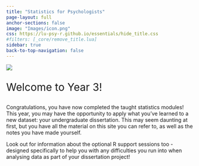 ```yaml
---
title: "Statistics for Psychologists"
page-layout: full
anchor-sections: false
image: "Images/icon.png"
css: https://lu-psy-r.github.io/essentials/hide_title.css
#filters: [_core/remove_title.lua]
sidebar: true
back-to-top-navigation: false
---
```



![](Images/LUPsychology.svg){fig-alt="University Logo" fig-align="center"}

::: {.div style="font-size:2em;"}
Welcome to Year 3!
:::

Congratulations, you have now completed the taught statistics modules! This year, you may have the opportunity to apply what you've learned to a new dataset: your undergraduate dissertation. This may seem daunting at first, but you have all the material on this site you can refer to, as well as the notes you have made yourself. 


Look out for information about the optional R support sessions too - designed specifically to help you with any difficulties you run into when analysing data as part of your dissertation project!
